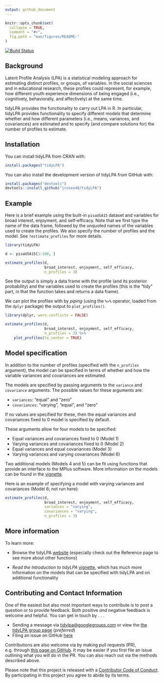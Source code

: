 ```yaml
---
output: github_document
---
```


<!-- README.md is generated from README.Rmd. Please edit that file -->

```r
knitr::opts_chunk$set(
  collapse = TRUE,
  comment = "#>",
  fig.path = "man/figures/README-"
)
```

[![Build Status](https://travis-ci.org/jrosen48/tidyLPA.svg?branch=master)](https://travis-ci.org/jrosen48/tidyLPA)
<!-- [![CRAN status](https://www.r-pkg.org/badges/version/tidyLPA)](https://cran.r-project.org/package=tidyLPA) -->
<!-- [![](https://cranlogs.r-pkg.org/badges/tidyLPA)](https://cran.r-project.org/package=tidyLPA) -->
<!-- [![lifecycle](https://img.shields.io/badge/lifecycle-maturing-blue.svg)](https://www.tidyverse.org/lifecycle/#maturing) -->

## Background

Latent Profile Analysis (LPA) is a statistical modeling approach for estimating distinct profiles, or groups, of variables. In the social sciences and in educational research, these profiles could represent, for example, how different youth experience dimensions of being engaged (i.e., cognitively, behaviorally, and affectively) at the same time. 

tidyLPA provides the functionality to carry out LPA in R. In particular, tidyLPA provides functionality to specify different models that determine whether and how different parameters (i.e., means, variances, and covariances) are estimated and to specify (and compare solutions for) the number of profiles to estimate.

## Installation

You can install tidyLPA from CRAN with:

```r
install.packages("tidyLPA")
```

You can also install the development version of tidyLPA from GitHub with:

```r
install.packages("devtools")
devtools::install_github("jrosen48/tidyLPA")
```

## Example

Here is a brief example using the built-in `pisaUSA15` dataset and variables for broad interest, enjoyment, and self-efficacy. Note that we first type the name of the data frame, followed by the unquoted names of the variables used to create the profiles. We also specify the number of profiles and the model. See `?estimate_profiles` for more details.

```r
library(tidyLPA)
```

```r
d <- pisaUSA15[1:100, ]

estimate_profiles(d, 
                  broad_interest, enjoyment, self_efficacy, 
                  n_profiles = 3)
```

See the output is simply a data frame with the profile (and its posterior probability) and the variables used to create the profiles (this is the "tidy" part, in that the function takes and returns a data frame).

We can plot the profiles with by *piping* (using the `%>%` operator, loaded from the `dplyr` package) the output to `plot_profiles()`.

```r
library(dplyr, warn.conflicts = FALSE)

estimate_profiles(d, 
                  broad_interest, enjoyment, self_efficacy, 
                  n_profiles = 3) %>% 
    plot_profiles(to_center = TRUE)
```

## Model specification

In addition to the number of profiles (specified with the `n_profiles` argument), the model can be specified in terms of whether and how the variable variances and covariances are estimated.

The models are specified by passing arguments to the `variance` and `covariance` arguments. The possible values for these arguments are:

- `variances`: "equal" and "zero"
- `covariances`: "varying", "equal", and "zero"

If no values are specified for these, then the equal variances and covariances fixed to 0 model is specified by default.

These arguments allow for four models to be specified:

* Equal variances and covariances fixed to 0 (Model 1)
* Varying variances and covariances fixed to 0 (Model 2)
* Equal variances and equal covariances (Model 3)
* Varying variances and varying covariances (Model 6)

Two additional models (Models 4 and 5) can be fit using functions that provide an interface to the MPlus software. More information on the models can be found in the [vignette](https://jrosen48.github.io/tidyLPA/articles/Introduction_to_tidyLPA.html).

Here is an example of specifying a model with varying variances and covariances (Model 6; not run here): 

```r
estimate_profiles(d, 
                  broad_interest, enjoyment, self_efficacy, 
                  variances = "varying",
                  covariances = "varying",
                  n_profiles = 3)
```

## More information

To learn more:

* Browse the tidyLPA [website](https://jrosen48.github.io/tidyLPA/) (especially check out the Reference page to see more about other functions)

* *Read the Introduction to tidyLPA* [vignette](https://jrosen48.github.io/tidyLPA/articles/Introduction_to_tidyLPA.html), which has much more information on the models that can be specified with tidyLPA and on additional functionality

## Contributing and Contact Information

One of the easiest but also most important ways to contribute is to post a question or to provide feedback. Both positive *and* negative feedback is welcome and helpful. You can get in touch by . . . 

* Sending a message via [tidylpa@googlegroups.com](mailto:tidylpa@googlegroups.com) or view the [the tidyLPA group page](https://groups.google.com/forum/#!forum/tidylpa) (*preferred*)
* Filing an issue on GitHub [here](https://github.com/jrosen48/tidyLPA)

Contributions are also welcome via by making pull requests (PR), e.g. through [this page on GitHub](https://github.com/jrosen48/tidyLPA/pulls). It may be easier if you first file an issue outlining what you will do in the PR. You can also reach out via the methods described above.

Please note that this project is released with a [Contributor Code of Conduct](CONDUCT.md). By participating in this project you agree to abide by its terms.
